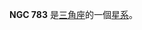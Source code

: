 {{NGCInfoBox|NGCID=NGC 783|發現者=讓·瑪璉·愛德華·史提芬|發現日期=1871年9月22日|其他編號=IC 1765, UGC 1497,MCG 5-5-42|曆元=J2000.0
|赤經=2時1分6.6秒
|赤緯=31°52'55"|星座=三角座|星體=星系|星等=12.2|表面亮度=12.9|藍等=12.9}}

'''NGC 783''' 是[[三角座|三角座]]的一個[[星系|星系]]。

{{NGCReference|783}}
{{Catalogs|NGC=783}}